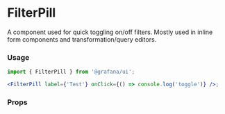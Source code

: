 
# FilterPill

A component used for quick toggling on/off filters. Mostly used in inline form components and transformation/query editors.

### Usage

```jsx
import { FilterPill } from '@grafana/ui';

<FilterPill label={'Test'} onClick={() => console.log('toggle')} />;
```

### Props

<ArgsTypes of={FilterPill} />
